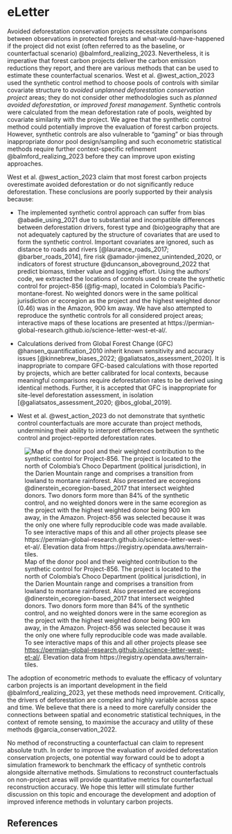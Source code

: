 # eLetter {.unnumbered}

Avoided deforestation conservation projects necessitate comparisons between observations in protected forests and what-would-have-happened if the project did not exist (often referred to as the baseline, or counterfactual scenario) @balmford_realizing_2023. Nevertheless, it is imperative that forest carbon projects deliver the carbon emission reductions they report, and there are various methods that can be used to estimate these counterfactual scenarios. West et al. @west_action_2023 used the synthetic control method to choose pools of controls with similar covariate structure to *avoided unplanned deforestation conservation project* areas; they do not consider other methodologies such as *planned avoided deforestation*, or *improved forest management*. Synthetic controls were calculated from the mean deforestation rate of pools, weighted by covariate similarity with the project. We agree that the synthetic control method could potentially improve the evaluation of forest carbon projects. However, synthetic controls are also vulnerable to “gaming” or bias through inappropriate donor pool design/sampling and such econometric statistical methods require further context-specific refinement @balmford_realizing_2023 before they can improve upon existing approaches. 

West et al. @west_action_2023 claim that most forest carbon projects overestimate avoided deforestation or do not significantly reduce deforestation. These conclusions are poorly supported by their analysis because:

- The implemented synthetic control approach can suffer from bias @abadie_using_2021 due to substantial and incompatible differences between deforestation drivers, forest type and (bio)geography that are not adequately captured by the structure of covariates that are used to form the synthetic control. Important covariates are ignored, such as distance to roads and rivers [@laurance_roads_2017; @barber_roads_2014], fire risk @amador-jimenez_unintended_2020, or indicators of forest structure @duncanson_aboveground_2022 that predict biomass, timber value and logging effort. Using the authors’ code, we extracted the locations of controls used to create the synthetic control for project-856 (@fig-map), located in Colombia’s Pacific-montane-forest. No weighted donors were in the same political jurisdiction or ecoregion as the project and the highest weighted donor (0.46) was in the Amazon, 900 km away. We have also attempted to reproduce the synthetic controls for all considered project areas; interactive maps of these locations are presented at https://permian-global-research.github.io/science-letter-west-et-al/. 

- Calculations derived from Global Forest Change (GFC) @hansen_quantification_2010 inherit known sensitivity and accuracy issues [@kinnebrew_biases_2022; @galiatsatos_assessment_2020]. It is inappropriate to compare GFC-based calculations with those reported by projects, which are better calibrated for local contexts, because meaningful comparisons require deforestation rates to be derived using identical methods. Further, it is accepted that GFC is inappropriate for site-level deforestation assessment, in isolation [@galiatsatos_assessment_2020; @bos_global_2019]. 

- West et al. @west_action_2023 do not demonstrate that synthetic control counterfactuals are more accurate than project methods, undermining their ability to interpret differences between the synthetic control and project-reported deforestation rates. 

![Map of the donor pool and their weighted contribution to the synthetic control for Project-856. The project is located to the north of Colombia's Choco Department (political jurisdiction), in the Darien Mountain range and comprises a transition from lowland to montane rainforest. Also presented are ecoregions @dinerstein_ecoregion-based_2017 that intersect weighted donors. Two donors form more than 84% of the synthetic control, and no weighted donors were in the same ecoregion as the project with the highest weighted donor being 900 km away, in the Amazon. Project-856 was selected because it was the only one where fully reproducible code was made available. To see interactive maps of this and all other projects please see [https://permian-global-research.github.io/science-letter-west-et-al/](https://permian-global-research.github.io/science-letter-west-et-al/). Elevation data from https://registry.opendata.aws/terrain-tiles.](figures/colombia_856_donors.png){#fig-map}

The adoption of econometric methods to evaluate the efficacy of voluntary carbon projects is an important development in the field @balmford_realizing_2023, yet these methods need improvement. Critically, the drivers of deforestation are complex and highly variable across space and time. We believe that there is a need to more carefully consider the connections between spatial and econometric statistical techniques, in the context of remote sensing, to maximise the accuracy and utility of these methods @garcia_conservation_2022.  

No method of reconstructing a counterfactual can claim to represent absolute truth. In order to improve the evaluation of avoided deforestation conservation projects, one potential way forward could be to adopt a simulation framework to benchmark the efficacy of synthetic controls alongside alternative methods. Simulations to reconstruct counterfactuals on non-project areas will provide quantitative metrics for counterfactual reconstruction accuracy. We hope this letter will stimulate further discussion on this topic and encourage the development and adoption of improved inference methods in voluntary carbon projects.



## References {.unnumbered}

::: {#refs}
:::

